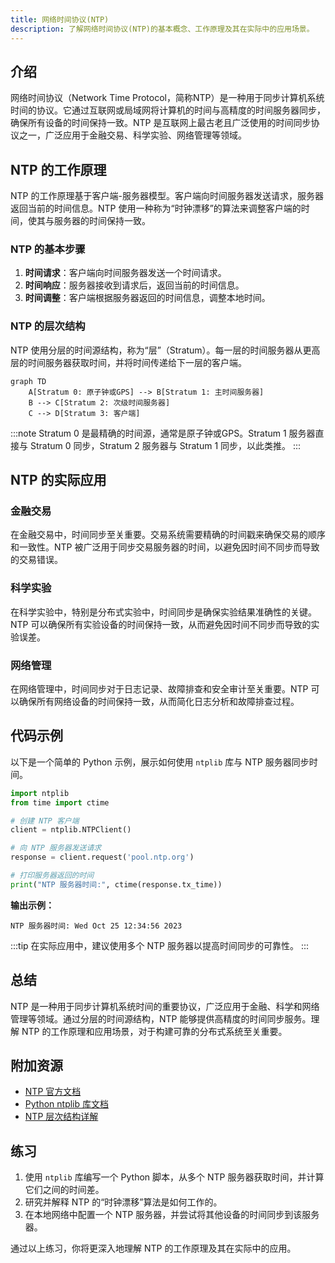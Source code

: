 ```yaml
---
title: 网络时间协议(NTP)
description: 了解网络时间协议(NTP)的基本概念、工作原理及其在实际中的应用场景。
---
```


## 介绍

网络时间协议（Network Time Protocol，简称NTP）是一种用于同步计算机系统时间的协议。它通过互联网或局域网将计算机的时间与高精度的时间服务器同步，确保所有设备的时间保持一致。NTP 是互联网上最古老且广泛使用的时间同步协议之一，广泛应用于金融交易、科学实验、网络管理等领域。

## NTP 的工作原理

NTP 的工作原理基于客户端-服务器模型。客户端向时间服务器发送请求，服务器返回当前的时间信息。NTP 使用一种称为“时钟漂移”的算法来调整客户端的时间，使其与服务器的时间保持一致。

### NTP 的基本步骤

1. **时间请求**：客户端向时间服务器发送一个时间请求。
2. **时间响应**：服务器接收到请求后，返回当前的时间信息。
3. **时间调整**：客户端根据服务器返回的时间信息，调整本地时间。

### NTP 的层次结构

NTP 使用分层的时间源结构，称为“层”（Stratum）。每一层的时间服务器从更高层的时间服务器获取时间，并将时间传递给下一层的客户端。

```mermaid
graph TD
    A[Stratum 0: 原子钟或GPS] --> B[Stratum 1: 主时间服务器]
    B --> C[Stratum 2: 次级时间服务器]
    C --> D[Stratum 3: 客户端]
```

:::note
Stratum 0 是最精确的时间源，通常是原子钟或GPS。Stratum 1 服务器直接与 Stratum 0 同步，Stratum 2 服务器与 Stratum 1 同步，以此类推。
:::

## NTP 的实际应用

### 金融交易

在金融交易中，时间同步至关重要。交易系统需要精确的时间戳来确保交易的顺序和一致性。NTP 被广泛用于同步交易服务器的时间，以避免因时间不同步而导致的交易错误。

### 科学实验

在科学实验中，特别是分布式实验中，时间同步是确保实验结果准确性的关键。NTP 可以确保所有实验设备的时间保持一致，从而避免因时间不同步而导致的实验误差。

### 网络管理

在网络管理中，时间同步对于日志记录、故障排查和安全审计至关重要。NTP 可以确保所有网络设备的时间保持一致，从而简化日志分析和故障排查过程。

## 代码示例

以下是一个简单的 Python 示例，展示如何使用 `ntplib` 库与 NTP 服务器同步时间。

```python
import ntplib
from time import ctime

# 创建 NTP 客户端
client = ntplib.NTPClient()

# 向 NTP 服务器发送请求
response = client.request('pool.ntp.org')

# 打印服务器返回的时间
print("NTP 服务器时间:", ctime(response.tx_time))
```

**输出示例：**
```
NTP 服务器时间: Wed Oct 25 12:34:56 2023
```

:::tip
在实际应用中，建议使用多个 NTP 服务器以提高时间同步的可靠性。
:::

## 总结

NTP 是一种用于同步计算机系统时间的重要协议，广泛应用于金融、科学和网络管理等领域。通过分层的时间源结构，NTP 能够提供高精度的时间同步服务。理解 NTP 的工作原理和应用场景，对于构建可靠的分布式系统至关重要。

## 附加资源

- [NTP 官方文档](https://www.ntp.org/)
- [Python ntplib 库文档](https://pypi.org/project/ntplib/)
- [NTP 层次结构详解](https://en.wikipedia.org/wiki/Network_Time_Protocol)

## 练习

1. 使用 `ntplib` 库编写一个 Python 脚本，从多个 NTP 服务器获取时间，并计算它们之间的时间差。
2. 研究并解释 NTP 的“时钟漂移”算法是如何工作的。
3. 在本地网络中配置一个 NTP 服务器，并尝试将其他设备的时间同步到该服务器。

通过以上练习，你将更深入地理解 NTP 的工作原理及其在实际中的应用。
